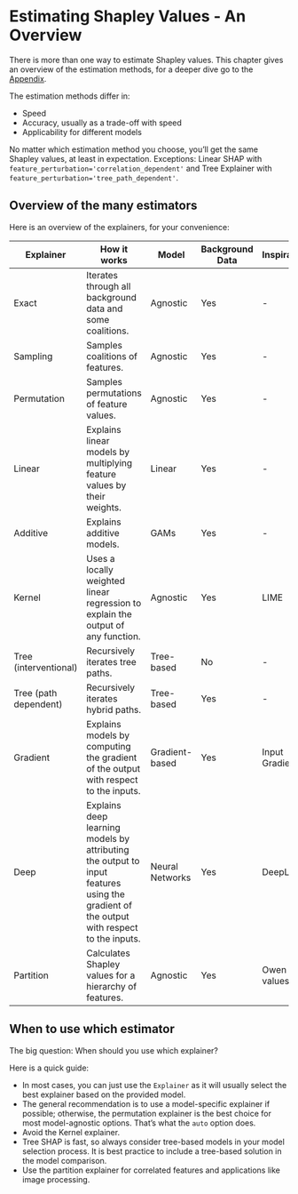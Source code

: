# Estimating Shapley Values - An Overview {#estimation-overview}

There is more than one way to estimate Shapley values.
This chapter gives an overview of the estimation methods, for a deeper dive go to the [Appendix](#estimation).

The estimation methods differ in:

- Speed
- Accuracy, usually as a trade-off with speed
- Applicability for different models

::: {.callout-note}
No matter which estimation method you choose, you'll get the same Shapley values, at least in expectation.
Exceptions: Linear SHAP with `feature_perturbation='correlation_dependent'` and Tree Explainer with `feature_perturbation='tree_path_dependent'`.
:::

## Overview of the many estimators

Here is an overview of the explainers, for your convenience:

| Explainer | How it works | Model | Background Data | Inspiration |
| --- | --- | --- | --- | --- |
| Exact | Iterates through all background data and some coalitions. | Agnostic | Yes | - |
| Sampling | Samples coalitions of features. | Agnostic | Yes | - |
| Permutation | Samples permutations of feature values. | Agnostic | Yes | - |
| Linear | Explains linear models by multiplying feature values by their weights. | Linear | Yes | - |
| Additive | Explains additive models. | GAMs | Yes | - |
| Kernel | Uses a locally weighted linear regression to explain the output of any function. | Agnostic | Yes | LIME |
| Tree (interventional) | Recursively iterates tree paths. | Tree-based | No | - |
| Tree (path dependent) | Recursively iterates hybrid paths. | Tree-based | Yes | - |
| Gradient | Explains models by computing the gradient of the output with respect to the inputs. | Gradient-based | Yes | Input Gradient |
| Deep | Explains deep learning models by attributing the output to input features using the gradient of the output with respect to the inputs. | Neural Networks | Yes | DeepLIFT |
| Partition | Calculates Shapley values for a hierarchy of features. | Agnostic | Yes | Owen values |

## When to use which estimator

The big question: When should you use which explainer?

Here is a quick guide:

- In most cases, you can just use the `Explainer` as it will usually select the best explainer based on the provided model.
- The general recommendation is to use a model-specific explainer if possible; otherwise, the permutation explainer is the best choice for most model-agnostic options. That's what the `auto` option does.
- Avoid the Kernel explainer.
- Tree SHAP is fast, so always consider tree-based models in your model selection process. It is best practice to include a tree-based solution in the model comparison.
- Use the partition explainer for correlated features and applications like image processing.
